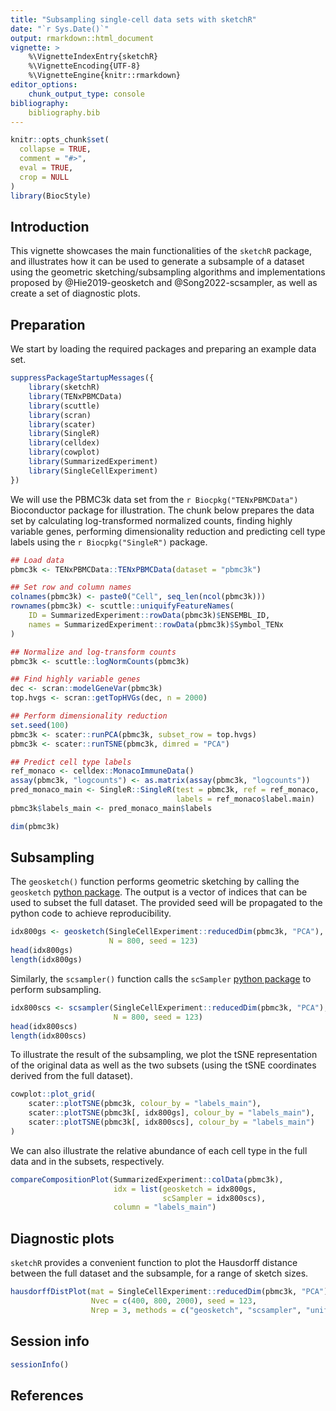 ```yaml
---
title: "Subsampling single-cell data sets with sketchR"
date: "`r Sys.Date()`"
output: rmarkdown::html_document
vignette: >
    %\VignetteIndexEntry{sketchR}
    %\VignetteEncoding{UTF-8}
    %\VignetteEngine{knitr::rmarkdown}
editor_options: 
    chunk_output_type: console
bibliography:
    bibliography.bib
---
```


```r
knitr::opts_chunk$set(
  collapse = TRUE,
  comment = "#>",
  eval = TRUE,
  crop = NULL
)
library(BiocStyle)
```

## Introduction

This vignette showcases the main functionalities of the `sketchR` package, 
and illustrates how it can be used to generate a subsample of a dataset using 
the geometric sketching/subsampling algorithms and implementations proposed by 
@Hie2019-geosketch and @Song2022-scsampler, as well as create a set of 
diagnostic plots. 

## Preparation

We start by loading the required packages and preparing an example data set. 

```r
suppressPackageStartupMessages({
    library(sketchR)
    library(TENxPBMCData)
    library(scuttle)
    library(scran)
    library(scater)
    library(SingleR)
    library(celldex)
    library(cowplot)
    library(SummarizedExperiment)
    library(SingleCellExperiment)
})
```

We will use the PBMC3k data set from the `r Biocpkg("TENxPBMCData")` 
Bioconductor package for illustration. The chunk below prepares the data set
by calculating log-transformed normalized counts, finding highly variable 
genes, performing dimensionality reduction and predicting cell type labels 
using the `r Biocpkg("SingleR")` package.

```r
## Load data
pbmc3k <- TENxPBMCData::TENxPBMCData(dataset = "pbmc3k")

## Set row and column names
colnames(pbmc3k) <- paste0("Cell", seq_len(ncol(pbmc3k)))
rownames(pbmc3k) <- scuttle::uniquifyFeatureNames(
    ID = SummarizedExperiment::rowData(pbmc3k)$ENSEMBL_ID,
    names = SummarizedExperiment::rowData(pbmc3k)$Symbol_TENx
)

## Normalize and log-transform counts
pbmc3k <- scuttle::logNormCounts(pbmc3k)

## Find highly variable genes
dec <- scran::modelGeneVar(pbmc3k)
top.hvgs <- scran::getTopHVGs(dec, n = 2000)

## Perform dimensionality reduction
set.seed(100)
pbmc3k <- scater::runPCA(pbmc3k, subset_row = top.hvgs)
pbmc3k <- scater::runTSNE(pbmc3k, dimred = "PCA")

## Predict cell type labels
ref_monaco <- celldex::MonacoImmuneData()
assay(pbmc3k, "logcounts") <- as.matrix(assay(pbmc3k, "logcounts"))
pred_monaco_main <- SingleR::SingleR(test = pbmc3k, ref = ref_monaco, 
                                     labels = ref_monaco$label.main)
pbmc3k$labels_main <- pred_monaco_main$labels

dim(pbmc3k)
```

## Subsampling

The `geosketch()` function performs geometric sketching by calling the 
`geosketch` [python package](https://github.com/brianhie/geosketch). 
The output is a vector of indices that can be used to subset the full 
dataset. The provided seed will be propagated to the python code to 
achieve reproducibility. 

```r
idx800gs <- geosketch(SingleCellExperiment::reducedDim(pbmc3k, "PCA"), 
                      N = 800, seed = 123)
head(idx800gs)
length(idx800gs)
```

Similarly, the `scsampler()` function calls the `scSampler` 
[python package](https://github.com/SONGDONGYUAN1994/scsampler) to 
perform subsampling. 

```r
idx800scs <- scsampler(SingleCellExperiment::reducedDim(pbmc3k, "PCA"), 
                       N = 800, seed = 123)
head(idx800scs)
length(idx800scs)
```

To illustrate the result of the subsampling, we plot the tSNE 
representation of the original data as well as the two subsets (using the 
tSNE coordinates derived from the full dataset).

```r
cowplot::plot_grid(
    scater::plotTSNE(pbmc3k, colour_by = "labels_main"),
    scater::plotTSNE(pbmc3k[, idx800gs], colour_by = "labels_main"),
    scater::plotTSNE(pbmc3k[, idx800scs], colour_by = "labels_main")
)
```

We can also illustrate the relative abundance of each cell type in the 
full data and in the subsets, respectively. 

```r
compareCompositionPlot(SummarizedExperiment::colData(pbmc3k), 
                       idx = list(geosketch = idx800gs,
                                  scSampler = idx800scs), 
                       column = "labels_main")
```

## Diagnostic plots

`sketchR` provides a convenient function to plot the Hausdorff distance 
between the full dataset and the subsample, for a range of sketch 
sizes. 

```r
hausdorffDistPlot(mat = SingleCellExperiment::reducedDim(pbmc3k, "PCA"), 
                  Nvec = c(400, 800, 2000), seed = 123, 
                  Nrep = 3, methods = c("geosketch", "scsampler", "uniform"))
```

## Session info

```r
sessionInfo()
```

## References
